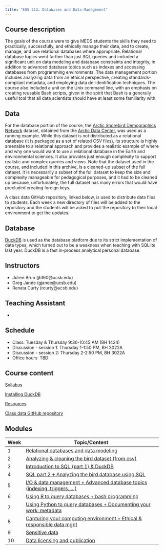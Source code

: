 ```yaml
---
title: "EDS 213: Databases and Data Management"
---
```


## Course description

The goals of the course were to give MEDS students the skills they need to practically, successfully, and ethically manage their data, and to create, manage, and use relational databases where appropriate. Relational database topics went farther than just SQL queries and included a significant unit on data modeling and database constraints and integrity, in addition to advanced database topics such as indexes and accessing databases from programming environments. The data management portion includes analyzing data from an ethical perspective, creating standards-compliant metadata, and employing data de-identification techniques. The course also included a unit on the Unix command line, with an emphasis on creating reusable Bash scripts, given in the spirit that Bash is a generally useful tool that all data scientists should have at least some familiarity with.


## Data

For the database portion of the course, the [Arctic Shorebird Demographics Network](https://doi.org/10.18739/A2222R68W) dataset, obtained from the [Arctic Data Center](https://arcticdata.io), was used as a running example. While this dataset is not distributed as a relational database (it is packaged as a set of related CSV files), its structure is highly amenable to a relational approach and provides a realistic example of where and why one would want to use a relational database in the Earth and environmental sciences. It also provides just enough complexity to support realistic and complex queries and views. Note that the dataset used in the course, and included in this archive, is a cleaned-up subset of the full dataset. It is necessarily a subset of the full dataset to keep the size and complexity manageable for pedagogical purposes, and it had to be cleaned up because, unfortunately, the full dataset has many errors that would have precluded creating foreign keys.

A class data GitHub repository, linked below, is used to distribute data files to students. Each week a new directory of files will be added to the repository and the students will be asked to pull the repository to their local environment to get the updates. 


## Database

[DuckDB](https://duckdb.org/) is used as the database platform due to its strict implementation of data types, which turned out to be a weakness when teaching with SQLlite last year. DuckDB is a fast in-process analytical personal database.


## Instructors

- Julien Brun (jb160\@ucsb.edu)
- Greg Janée (gjanee\@ucsb.edu)
- Renata Curty (rcurty\@ucsb.edu)


## Teaching Assistant

- 


## Schedule

- Class: Tuesday & Thursday 9:30-10:45 AM (BH 1424)
- Discussion - session 1: Thursday 1-1:50 PM, BH 3022A
- Discussion - session 2: Thursday 2-2:50 PM, BH 3022A
- Office hours: TBD

## Course content

[Syllabus](syllabus.qmd)

[Installing DuckDB](installing-duckdb.qmd)

[Resources](resources.qmd)

[Class data GitHub repository](https://github.com/UCSB-Library-Research-Data-Services/bren-eds213-data)


## Modules

| Week | Topic/Content                                                          |
|------|------------------------------------------------------------------------|
| 1    | [Relational databases and data modeling](modules/week01/index-01.qmd)  |
| 2    | [Analyzing & cleaning the bird dataset (from csv)](modules/week02/index-02.qmd) |
| 3    | [Introduction to SQL (part 1) & DuckDB](modules/week03/index-03.qmd)            |
| 4    | [SQL part 2 + Analyzing the bird database using SQL](modules/week04/index-04.qmd)          |
| 5    | [I/O & data management + Advanced database topics (indexing, triggers, ...)](modules/week05/index-05.qmd) |
| 6    | [Using R to query databases + bash programming](modules/week06/index-06.qmd)     |
| 7    | [Using Python to query databases + Documenting your work: metadata](modules/week07/index-07.qmd)|
| 8    | [Capturing your computing environment + Ethical & responsible data mgnt](modules/week08/index-08.qmd)  |
| 9    | [Sensitive data](modules/week09/index-09.qmd)                          |
| 10   | [Data licensing and publication](modules/week10/index-10.qmd)          |

